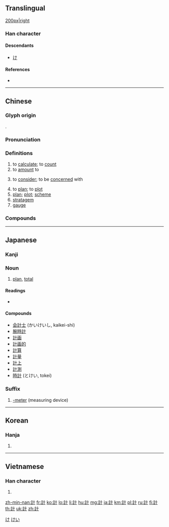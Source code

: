 {{character info/new}}
{{also|计}}
==Translingual==
[[file:計.png|200px|right]]
{{stroke order|strokes=9}}

===Han character===
{{Han char|rn=149|rad=言|as=02|sn=9|four=04600|canj=YRJ|ids=⿰訁十}}

====Descendants====
* [[け]]

====References====
* {{Han ref|kx=1147.010|dkj=35220|dj=1613.110|hdz=63937.040|uh=8A08|ud=35336|bh=AD70|bd=44400}}

[[Category:Han characters from which hiragana were derived|け]]

----

==Chinese==
{{zh-forms|s=计}}

===Glyph origin===
{{Han etym}}
{{Han compound|言|十|t1=say|t2=all|ls=ic}}.

===Pronunciation===
{{zh-pron
|m=jì
|c=gai3,gei3
|c_note=gei3 - nonstandard
|h=pfs=ki/kie
|h_note=ki - literary; kie - vernacular
|md=gié
|mn=kè/kì
|mn_note=kè - vernacular; kì - literary
|mn-t=goi3
|w=2ji
|mc=y
|oc=y
|cat=v,n
}}

===Definitions===
{{zh-hanzi}}

# to [[calculate]]; to [[count]]
# to [[amount]] to
# {{lb|zh|usually in the negative}} to [[consider]]; to be [[concerned]] with
# to [[plan]]; to [[plot]]
# [[plan]]; [[plot]]; [[scheme]]
# [[stratagem]]
# [[gauge]]

===Compounds===
{{zh-der|不計|主計|小計|上計|室內設計|壓力計|千方百計|兼權熟計|不計得失|商業設計|家庭計畫|將計就計|從長計議|力屈計窮|全身之計|千方萬計|不計其數|封面設計|一家一計|不計利害|商計|伏特計|光譜計|小康計畫|不計較|倒宅計|共計|倒數計時|心計|光度計|人急計生|將機就計|得計|審計|一心一計|左計|巧計|六出奇計|動員計畫|心生一計|奸計|工業設計|工心計|失計|出水夥計|加權計分|工程設計|估計|實業計畫|中計|家計|家緣家計|定計|官計|安康計畫|安培計|伙計|三十六計|作計|奇計|妙計|人體計測|依計行事|不可勝計|包裝設計|區域計畫|國計民生|國計|卡計|夥計|唱空城計|大計|合計|小夥計|反間計|共商大計|倒寨計|倒心伏計|反將計|服裝設計|生產計畫|研桑心計|獻計|百謀千計|成家立計|為今之計|決計|會計|百計千心|櫥窗設計|推計課稅|暗計|神術妙計|時計|持久之計|用計鋪謀|會計法|歸計|朝思夕計|數以萬計|百年大計|施謀設計|歲計|溫度計|沒計奈何|會計師|房計|無計可施|枉費心計|烏盆計|會計年度|比重計|教育計畫|操奇計贏|空城計|數以千計|拖刀計|私計|才疏計拙|萬全之計|會計學|燭照數計|斤斤計較|神算妙計|施謀用計|收計|短計|成本會計|攪計|教學計劃|程式設計|百計千方|星戰計畫|氣壓計|環境設計|溼度計|略施小計|甕計|狡計|拙計|權宜之計|牢籠計|生計|版面設計|毒計|無計奈何|無計向|無計可生|百計千謀|晴雨計|深計遠慮|活計|海流計|戰略計畫|民生國計|沒心沒計|步程計|核計|校計|無計|風速計|計勞納封|計過自訟|計偕|迂直之計|計不旋踵|計畫經濟|輻射計|統計製圖|銅斗家計|自全之計|量熱計|約計|絕戶計|言從計行|統計資料|變計|經濟計畫|進身之計|靜電計|計時工資|計上心來|計算機|絕後計|錦囊妙計|美計|重力計|算計兒|轉速計|計數器|統計圖|算計|計量|邏輯設計|計窮力盡|防震設計|計畫生育|言聽計行|高度計|計件工資|難以估計|賣陣之計|計窮勢蹙|血壓計|節拍計|統計地圖|詭計多端|詭計百出|計無所出|苦肉計|驕兵之計|長久之計|計日奏功|計點|陰謀詭計|言行計從|計日而待|計深慮遠|統計表|統計學|計盡力窮|總計|計會|計窮途拙|美術設計|累計|都市計畫|計算尺|詭計陰謀|計票|計功補過|論件計酬|計白當黑|編輯設計|統計方法|較計|計稟|計日程功|計窮智短|鬼計多端|計出萬全|系統設計|體溫計|計日而俟|計分|計行慮義|計簿|聊施小計|統計|計價|詐謀奇計|計然|複利計算|預計|計畫|計結|體重計|設計|詭計|計功受賞|計議|美人計|計窮|說家克計|言聽計從|計算器|計酬|脫身計|計窮力屈|計略|計上心頭|遠慮深計|運計鋪謀|緩兵之計|計較|連環計|計無所施|設計師|計程車|言從計納|計窮慮極|計謀|計窮力竭|計策|設計圖|計開|計費|計籍|計窮力極|計程|計時|計慮|計帳|計將安出|計功行賞|計劃|鋪謀定計|計功受爵|鴻門計|非計|計吏|計算|臨危自計|言聽計用}}

----

==Japanese==

===Kanji===
{{ja-kanji|grade=2|rs=言02}}

===Noun===
{{ja-noun|けい}}

# [[plan]], [[total]]

====Readings====
* {{ja-readings|goon=[[け]] (ke)|kanon=[[けい]] (kei)|on=[[かい]] (kai)|kun=[[はかる]] (hakaru), [[はかりごと]] (hakarigoto)|nanori=}}

====Compounds====
* [[会計士]] (かいけいし, kaikei-shi)
* [[腕時計]]
* [[計画]]
* [[計画的]]
* [[計算]]
* [[計量]]
* [[計上]]
* [[計測]]
* [[時計]] (とけい, tokei)

===Suffix===
{{ja-pos|suffix|けい}}

# [[-meter]] (measuring device)

[[Category:ja:Measuring instruments|けい]]

----

==Korean==

===Hanja===
{{ko-hanja|hangeul=[[계]]|eumhun=|rv=gye|mr=kye|y=kyey}}

# {{defn|lang=ko|sort=言02}}

----

==Vietnamese==

===Han character===
{{vi-hantu|[[kế]], [[kể]], [[ké]], [[kẻ]], [[kê]], [[kẽ]]|rs=言02}}

# {{defn|lang=vi|sort=言02}}

[[zh-min-nan:計]]
[[fr:計]]
[[ko:計]]
[[lo:計]]
[[li:計]]
[[hu:計]]
[[mg:計]]
[[ja:計]]
[[km:計]]
[[pl:計]]
[[ru:計]]
[[fi:計]]
[[th:計]]
[[uk:計]]
[[zh:計]]